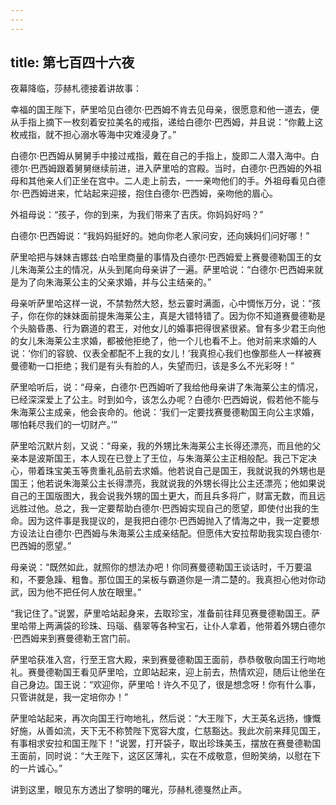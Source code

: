 ```yaml
---
---
---
```

title: 第七百四十六夜
---






夜幕降临，莎赫札德接着讲故事：





幸福的国王陛下，萨里哈见白德尔·巴西姆不肯去见母亲，很愿意和他一道去，便从手指上摘下一枚刻着安拉美名的戒指，递给白德尔·巴西姆，并且说：“你戴上这枚戒指，就不担心溺水等海中灾难浸身了。”

白德尔·巴西姆从舅舅手中接过戒指，戴在自己的手指上，旋即二人潜入海中。白德尔·巴西姆跟着舅舅继续前进，进入萨里哈的宫殿。当时，白德尔·巴西姆的外祖母和其他亲人们正坐在宫中。二人走上前去，一一亲吻他们的手。外祖母看见白德尔·巴西姆进来，忙站起来迎接，抱住白德尔·巴西姆，亲吻他的眉心。

外祖母说：“孩子，你的到来，为我们带来了吉庆。你妈妈好吗？”

白德尔·巴西姆说：“我妈妈挺好的。她向你老人家问安，还向姨妈们问好哪！”

萨里哈把与妹妹吉娜兹·白哈里商量的事情及白德尔·巴西姆爱上赛曼德勒国王的女儿朱海莱公主的情况，从头到尾向母亲讲了一遍。萨里哈说：“白德尔·巴西姆来就是为了向朱海莱公主的父亲求婚，并与公主结亲的。”

母亲听萨里哈这样一说，不禁勃然大怒，愁云霎时满面，心中惆怅万分，说：“孩子，你在你的妹妹面前提朱海莱公主，真是大错特错了。因为你不知道赛曼德勒是个头脑昏愚、行为霸道的君王，对他女儿的婚事把得很紧很紧。曾有多少君王向他的女儿朱海莱公主求婚，都被他拒绝了，他一个儿也看不上。他对前来求婚的人说：‘你们的容貌、仪表全都配不上我的女儿！’我真担心我们也像那些人一样被赛曼德勒一口拒绝；我们是有头有脸的人，失望而归，该是多么不光彩呀！”

萨里哈听后，说：“母亲，白德尔·巴西姆听了我给他母亲讲了朱海莱公主的情况，已经深深爱上了公主。时到如今，该怎么办呢？白德尔·巴西姆说，假若他不能与朱海莱公主成亲，他会丧命的。他说：‘我们一定要找赛曼德勒国王向公主求婚，哪怕耗尽我们的一切财产。’”

萨里哈沉默片刻，又说：“母亲，我的外甥比朱海莱公主长得还漂亮，而且他的父亲本是波斯国王，本人现在已登上了王位，与朱海莱公主正相般配。我己下定决心，带着珠宝美玉等贵重礼品前去求婚。他若说自己是国王，我就说我的外甥也是国王；他若说朱海莱公主长得漂亮，我就说我的外甥长得比公主还漂亮；他如果说自己的王国版图大，我会说我外甥的国土更大，而且兵多将广，财富无数，而且远远胜过他。总之，我一定要帮助白德尔·巴西姆实现自己的愿望，即使付出我的生命。因为这件事是我提议的，是我把白德尔·巴西姆抛入了情海之中，我一定要想方设法让白德尔·巴西姆与朱海莱公主成亲结配。但愿伟大安拉帮助我实现白德尔·巴西姆的愿望。”

母亲说：“既然如此，就照你的想法办吧！你同赛曼德勒国王谈话时，千万要温和，不要急躁、粗鲁。那位国王的呆板与霸道你是一清二楚的。我真担心他对你动武，因为他不把任何人放在眼里。”

“我记住了。”说罢，萨里哈站起身来，去取珍宝，准备前往拜见赛曼德勒国王。萨里哈带上两满袋的珍珠、玛瑙、翡翠等各种宝石，让仆人拿着，他带着外甥白德尔·巴西姆来到赛曼德勒王宫门前。

萨里哈获准入宫，行至王宫大殿，来到赛曼德勒国王面前，恭恭敬敬向国王行吻地礼。赛曼德勒国王看见萨里哈，立即站起来，迎上前去，热情欢迎，随后让他坐在自己身边。国王说：“欢迎你，萨里哈！许久不见了，很是想念呀！你有什么事，只管讲就是，我一定培你办！”

萨里哈站起来，再次向国王行吻地礼，然后说：“大王陛下，大王英名远扬，慷慨好施，从善如流，天下无不称赞陛下宽容大度，仁慈豁达。我此次前来拜见国王，有事相求安拉和国王陛下！”说罢，打开袋子，取出珍珠美玉，摆放在赛曼德勒国王面前，同时说：“大王陛下，这区区薄礼，实在不成敬意，但盼笑纳，以慰在下的一片诚心。”





讲到这里，眼见东方透出了黎明的曙光，莎赫札德戛然止声。